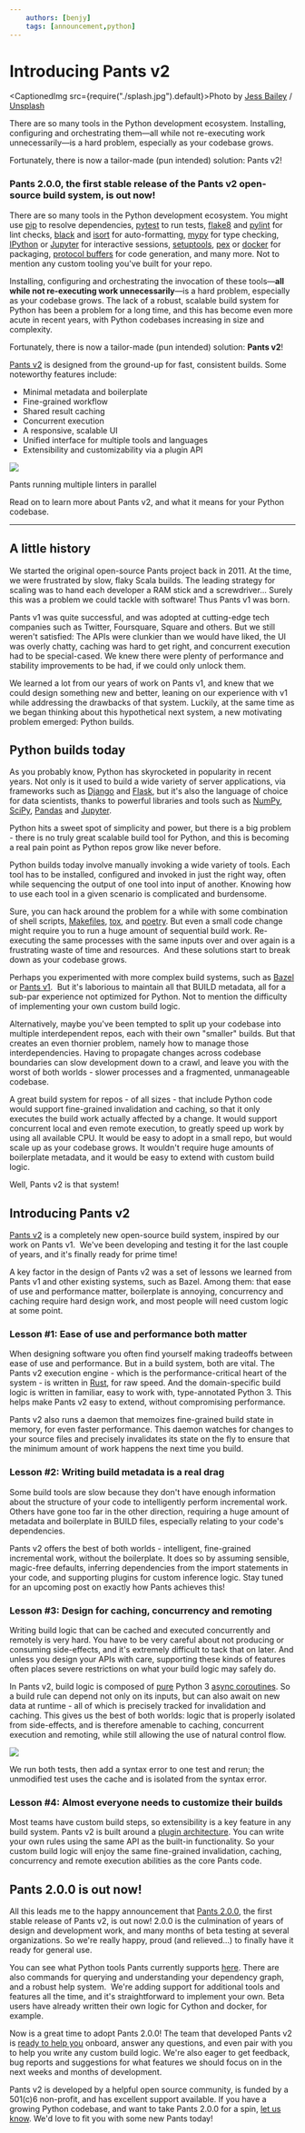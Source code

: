 ```yaml
---
    authors: [benjy]
    tags: [announcement,python]
---
```


# Introducing Pants v2

<CaptionedImg src={require("./splash.jpg").default}>Photo by [Jess Bailey](https://unsplash.com/es/@jessbaileydesigns?utm_source=ghost&utm_medium=referral&utm_campaign=api-credit) / [Unsplash](https://unsplash.com/?utm_source=ghost&utm_medium=referral&utm_campaign=api-credit)</CaptionedImg>

There are so many tools in the Python development ecosystem. Installing, configuring and orchestrating them—all while not re-executing work unnecessarily—is a hard problem, especially as your codebase grows.

Fortunately, there is now a tailor-made (pun intended) solution: Pants v2!

<!--truncate-->

### Pants 2.0.0, the first stable release of the Pants v2 open-source build system, is out now!

There are so many tools in the Python development ecosystem. You might use [pip](https://pip.pypa.io/en/stable/) to resolve dependencies, [pytest](https://docs.pytest.org/en/stable/) to run tests, [flake8](https://flake8.pycqa.org/en/latest/) and [pylint](https://www.pylint.org/) for lint checks, [black](https://black.readthedocs.io/en/stable/) and [isort](https://pycqa.github.io/isort/) for auto-formatting, [mypy](http://mypy-lang.org/) for type checking, [IPython](https://ipython.org/) or [Jupyter](https://jupyter.org/) for interactive sessions, [setuptools](https://setuptools.readthedocs.io/en/latest/), [pex](https://pex.readthedocs.io/en/latest/) or [docker](https://www.docker.com/) for packaging, [protocol buffers](https://developers.google.com/protocol-buffers) for code generation, and many more. Not to mention any custom tooling you've built for your repo.

Installing, configuring and orchestrating the invocation of these tools—**all while not re-executing work unnecessarily**—is a hard problem, especially as your codebase grows. The lack of a robust, scalable build system for Python has been a problem for a long time, and this has become even more acute in recent years, with Python codebases increasing in size and complexity.

Fortunately, there is now a tailor-made (pun intended) solution: **Pants v2**!

[Pants v2](https://www.pantsbuild.org/) is designed from the ground-up for fast, consistent builds. Some noteworthy features include:

- Minimal metadata and boilerplate
- Fine-grained workflow
- Shared result caching
- Concurrent execution
- A responsive, scalable UI
- Unified interface for multiple tools and languages
- Extensibility and customizability via a plugin API

![](/img/pants-concurrency.gif)

Pants running multiple linters in parallel

Read on to learn more about Pants v2, and what it means for your Python codebase.

---

## A little history

We started the original open-source Pants project back in 2011. At the time, we were frustrated by slow, flaky Scala builds. The leading strategy for scaling was to hand each developer a RAM stick and a screwdriver... Surely this was a problem we could tackle with software! Thus Pants v1 was born.

Pants v1 was quite successful, and was adopted at cutting-edge tech companies such as Twitter, Foursquare, Square and others. But we still weren't satisfied: The APIs were clunkier than we would have liked, the UI was overly chatty, caching was hard to get right, and concurrent execution had to be special-cased. We knew there were plenty of performance and stability improvements to be had, if we could only unlock them.

We learned a lot from our years of work on Pants v1, and knew that we could design something new and better, leaning on our experience with v1 while addressing the drawbacks of that system. Luckily, at the same time as we began thinking about this hypothetical next system, a new motivating problem emerged: Python builds.

## Python builds today

As you probably know, Python has skyrocketed in popularity in recent years. Not only is it used to build a wide variety of server applications, via frameworks such as [Django](https://www.djangoproject.com/) and [Flask](https://flask.palletsprojects.com/en/1.1.x/), but it's also the language of choice for data scientists, thanks to powerful libraries and tools such as [NumPy](https://numpy.org/), [SciPy](https://www.scipy.org/), [Pandas](https://pandas.pydata.org/) and [Jupyter](https://jupyter.org/).

Python hits a sweet spot of simplicity and power, but there is a big problem - there is no truly great scalable build tool for Python, and this is becoming a real pain point as Python repos grow like never before.

Python builds today involve manually invoking a wide variety of tools. Each tool has to be installed, configured and invoked in just the right way, often while sequencing the output of one tool into input of another. Knowing how to use each tool in a given scenario is complicated and burdensome.

Sure, you can hack around the problem for a while with some combination of shell scripts, [Makefiles](https://www.gnu.org/software/make/manual/make.html), [tox](https://tox.readthedocs.io/en/latest/), and [poetry](https://python-poetry.org/). But even a small code change might require you to run a huge amount of sequential build work. Re-executing the same processes with the same inputs over and over again is a frustrating waste of time and resources.  And these solutions start to break down as your codebase grows.

Perhaps you experimented with more complex build systems, such as [Bazel](https://bazel.build/) or [Pants v1](https://v1.pantsbuild.org/).  But it's laborious to maintain all that BUILD metadata, all for a sub-par experience not optimized for Python. Not to mention the difficulty of implementing your own custom build logic.

Alternatively, maybe you've been tempted to split up your codebase into multiple interdependent repos, each with their own "smaller" builds. But that creates an even thornier problem, namely how to manage those interdependencies. Having to propagate changes across codebase boundaries can slow development down to a crawl, and leave you with the worst of both worlds - slower processes and a fragmented, unmanageable codebase.

A great build system for repos - of all sizes - that include Python code would support fine-grained invalidation and caching, so that it only executes the build work actually affected by a change. It would support concurrent local and even remote execution, to greatly speed up work by using all available CPU. It would be easy to adopt in a small repo, but would scale up as your codebase grows. It wouldn't require huge amounts of boilerplate metadata, and it would be easy to extend with custom build logic.

Well, Pants v2 is that system!

## Introducing Pants v2

[Pants v2](https://www.pantsbuild.org/) is a completely new open-source build system, inspired by our work on Pants v1.  We've been developing and testing it for the last couple of years, and it's finally ready for prime time!

A key factor in the design of Pants v2 was a set of lessons we learned from Pants v1 and other existing systems, such as Bazel. Among them: that ease of use and performance matter, boilerplate is annoying, concurrency and caching require hard design work, and most people will need custom logic at some point.

### Lesson #1: Ease of use and performance both matter

When designing software you often find yourself making tradeoffs between ease of use and performance. But in a build system, both are vital. The Pants v2 execution engine - which is the performance-critical heart of the system - is written in [Rust](https://www.rust-lang.org/), for raw speed. And the domain-specific build logic is written in familiar, easy to work with, type-annotated Python 3. This helps make Pants v2 easy to extend, without compromising performance.

Pants v2 also runs a daemon that memoizes fine-grained build state in memory, for even faster performance. This daemon watches for changes to your source files and precisely invalidates its state on the fly to ensure that the minimum amount of work happens the next time you build.

### Lesson #2: Writing build metadata is a real drag

Some build tools are slow because they don't have enough information about the structure of your code to intelligently perform incremental work. Others have gone too far in the other direction, requiring a huge amount of metadata and boilerplate in BUILD files, especially relating to your code's dependencies.

Pants v2 offers the best of both worlds - intelligent, fine-grained incremental work, without the boilerplate. It does so by assuming sensible, magic-free defaults, inferring dependencies from the import statements in your code, and supporting plugins for custom inference logic. Stay tuned for an upcoming post on exactly how Pants achieves this!

### Lesson #3: Design for caching, concurrency and remoting

Writing build logic that can be cached and executed concurrently and remotely is very hard. You have to be very careful about not producing or consuming side-effects, and it's extremely difficult to tack that on later. And unless you design your APIs with care, supporting these kinds of features often places severe restrictions on what your build logic may safely do.

In Pants v2, build logic is composed of [pure](https://en.wikipedia.org/wiki/Pure_function) Python 3 [async coroutines](https://docs.python.org/3/library/asyncio-task.html). So a build rule can depend not only on its inputs, but can also await on new data at runtime - all of which is precisely tracked for invalidation and caching. This gives us the best of both worlds: logic that is properly isolated from side-effects, and is therefore amenable to caching, concurrent execution and remoting, while still allowing the use of natural control flow.

![](/img/pants-caching.gif)

We run both tests, then add a syntax error to one test and rerun; the unmodified test uses the cache and is isolated from the syntax error.

### Lesson #4: Almost everyone needs to customize their builds

Most teams have custom build steps, so extensibility is a key feature in any build system. Pants v2 is built around a [plugin architecture](https://www.pantsbuild.org/docs/plugins-overview). You can write your own rules using the same API as the built-in functionality. So your custom build logic will enjoy the same fine-grained invalidation, caching, concurrency and remote execution abilities as the core Pants code.

## Pants 2.0.0 is out now!

All this leads me to the happy announcement that [Pants 2.0.0](https://pypi.org/project/pantsbuild.pants/2.0.0/), the first stable release of Pants v2, is out now! 2.0.0 is the culmination of years of design and development work, and many months of beta testing at several organizations. So we're really happy, proud (and relieved…) to finally have it ready for general use.

You can see what Python tools Pants currently supports [here](https://www.pantsbuild.org/docs/python). There are also commands for querying and understanding your dependency graph, and a robust help system.  We're adding support for additional tools and features all the time, and it's straightforward to implement your own. Beta users have already written their own logic for Cython and docker, for example.

Now is a great time to adopt Pants 2.0.0! The team that developed Pants v2 is [ready to help you](https://www.pantsbuild.org/docs/community) onboard, answer any questions, and even pair with you to help you write any custom build logic. We're also eager to get feedback, bug reports and suggestions for what features we should focus on in the next weeks and months of development.

Pants v2 is developed by a helpful open source community, is funded by a 501(c)6 non-profit, and has excellent support available. If you have a growing Python codebase, and want to take Pants 2.0.0 for a spin, [let us know](https://www.pantsbuild.org/docs/community). We'd love to fit you with some new Pants today!
